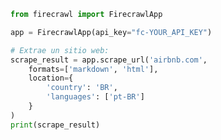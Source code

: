 ```python Python
from firecrawl import FirecrawlApp

app = FirecrawlApp(api_key="fc-YOUR_API_KEY")

# Extrae un sitio web:
scrape_result = app.scrape_url('airbnb.com', 
    formats=['markdown', 'html'], 
    location={
        'country': 'BR',
        'languages': ['pt-BR']
    }
)
print(scrape_result)
```
